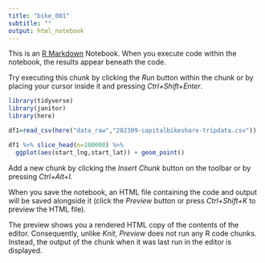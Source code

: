 ---
title: "bike_001"
subtitle: ""
output: html_notebook
---

This is an [R Markdown](http://rmarkdown.rstudio.com) Notebook. When you execute code within the notebook, the results appear beneath the code. 

Try executing this chunk by clicking the *Run* button within the chunk or by placing your cursor inside it and pressing *Ctrl+Shift+Enter*. 

```{r}

library(tidyverse)
library(janitor) 
library(here)

```

```{r}
df1=read_csv(here("data_raw","202309-capitalbikeshare-tripdata.csv")) |> clean_names()
```
```{r}


df1 %>% slice_head(n=100000) %>%
  ggplot(aes(start_lng,start_lat)) + geom_point()
```


Add a new chunk by clicking the *Insert Chunk* button on the toolbar or by pressing *Ctrl+Alt+I*.

When you save the notebook, an HTML file containing the code and output will be saved alongside it (click the *Preview* button or press *Ctrl+Shift+K* to preview the HTML file).

The preview shows you a rendered HTML copy of the contents of the editor. Consequently, unlike *Knit*, *Preview* does not run any R code chunks. Instead, the output of the chunk when it was last run in the editor is displayed.
